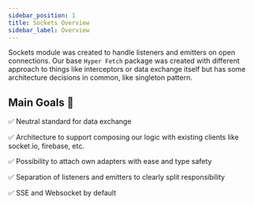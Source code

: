 ```yaml
---
sidebar_position: 1
title: Sockets Overview
sidebar_label: Overview
---
```


Sockets module was created to handle listeners and emitters on open connections. Our base `Hyper Fetch` package was
created with different approach to things like interceptors or data exchange itself but has some architecture decisions
in common, like singleton pattern.

## Main Goals 🔮

✅ Neutral standard for data exchange

✅ Architecture to support composing our logic with existing clients like socket.io, firebase, etc.

✅ Possibility to attach own adapters with ease and type safety

✅ Separation of listeners and emitters to clearly split responsibility

✅ SSE and Websocket by default
